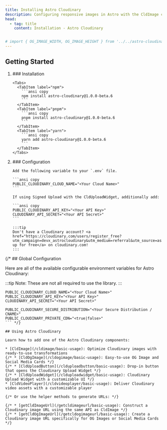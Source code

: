 ```yaml
---
title: Installing Astro Cloudinary
description: Configuring responsive images in Astro with the CldImage component.
head:
  - tag: title
    content: Installation - Astro Cloudinary


# import { OG_IMAGE_WIDTH, OG_IMAGE_HEIGHT } from '../../astro-cloudinary/src/constants/sizes';
---
```





## Getting Started

<Steps>
<ol class="!mt-10">
  <li>
    ### Installation

    <Tabs>
      <TabItem label="npm">
        ```ansi copy
        npm install astro-cloudinary@1.0.0-beta.6
        ```
      </TabItem>
      <TabItem label="pnpm">
        ```ansi copy
        pnpm install astro-cloudinary@1.0.0-beta.6
        ```
      </TabItem>
      <TabItem label="yarn">
        ```ansi copy
        yarn add astro-cloudinary@1.0.0-beta.6
        ```
      </TabItem>
    </Tabs>
  </li>
  <li>
    ### Configuration

    Add the following variable to your `.env` file.

    ```ansi copy
    PUBLIC_CLOUDINARY_CLOUD_NAME="<Your Cloud Name>"
    ```

    If using Signed Upload with the CldUploadWidget, additionally add:

    ```ansi copy
    PUBLIC_CLOUDINARY_API_KEY="<Your API Key>"
    CLOUDINARY_API_SECRET="<Your API Secret>"
    ```

    :::tip
    Don't have a Cloudinary account? <a href="https://cloudinary.com/users/register_free?utm_campaign=devx_astrocloudinary&utm_medium=referral&utm_source=astrocloudinary">Sign up for free</a> on cloudinary.com!
    :::
  </li>
</ol>
</Steps>
{/* 
## Global Configuration

Here are all of the available configurable environment variables for Astro Cloudinary:

:::tip
  Note: These are not all required to use the library.
:::

```ansi copy
PUBLIC_CLOUDINARY_CLOUD_NAME="<Your Cloud Name>"
PUBLIC_CLOUDINARY_API_KEY="<Your API Key>"
CLOUDINARY_API_SECRET="<Your API Secret>"

PUBLIC_CLOUDINARY_SECURE_DISTRIBUTION="<Your Secure Distribution / CNAME>"
PUBLIC_CLOUDINARY_PRIVATE_CDN="<true|false>"
``` */}

## Using Astro Cloudinary

Learn how to add one of the Astro Cloudinary components:

* [CldImage](/cldimage/basic-usage): Optimize Cloudinary images with ready-to-use transformations
{/* * [CldOgImage](/cldogimage/basic-usage): Easy-to-use OG Image and Social Media Cards */}
{/* * [CldUploadButton](/clduploadbutton/basic-usage): Drop-in button that opens the Cloudinary Upload Widget */}
{/* * [CldUploadWidget](/clduploadwidget/basic-usage): Cloudinary Upload Widget with a customizable UI */}
* [CldVideoPlayer](/cldvideoplayer/basic-usage): Deliver Cloudinary video assets with a customizable player

{/* Or use the helper methods to generate URLs: */}

{/* * [getCldImageUrl](/getcldimageurl/basic-usage): Construct a Cloudinary image URL using the same API as CldImage */}
{/* * [getCldOgImageUrl](/getcldogimageurl/basic-usage): Create a Cloudinary image URL specifically for OG Images or Social Media Cards */}